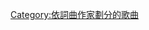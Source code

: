 {{Category explanation|'''萨拉·赫耶斯特罗姆'''（即'''{{tsl|en|Shy Martin|夏伊·马丁}}'''）創作或聯合創作的歌曲}}

[[Category:依詞曲作家劃分的歌曲|Category:依詞曲作家劃分的歌曲]]